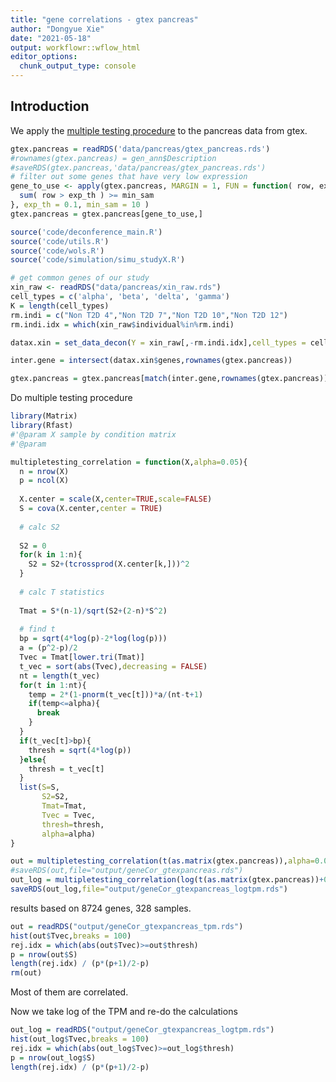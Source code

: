 ```yaml
---
title: "gene correlations - gtex pancreas"
author: "Dongyue Xie"
date: "2021-05-18"
output: workflowr::wflow_html
editor_options:
  chunk_output_type: console
---
```


## Introduction

We apply the [multiple testing procedure](multipletesting_correlation.html) to the pancreas data from gtex.

```r
gtex.pancreas = readRDS('data/pancreas/gtex_pancreas.rds')
#rownames(gtex.pancreas) = gen_ann$Description
#saveRDS(gtex.pancreas,'data/pancreas/gtex_pancreas.rds')
# filter out some genes that have very low expression 
gene_to_use <- apply(gtex.pancreas, MARGIN = 1, FUN = function( row, exp_th, min_sam ) {
  sum( row > exp_th ) >= min_sam
}, exp_th = 0.1, min_sam = 10 )
gtex.pancreas = gtex.pancreas[gene_to_use,]

```

```r
source('code/deconference_main.R')
source('code/utils.R')
source('code/wols.R')
source('code/simulation/simu_studyX.R')

# get common genes of our study
xin_raw <- readRDS("data/pancreas/xin_raw.rds")
cell_types = c('alpha', 'beta', 'delta', 'gamma')
K = length(cell_types)
rm.indi = c("Non T2D 4","Non T2D 7","Non T2D 10","Non T2D 12")
rm.indi.idx = which(xin_raw$individual%in%rm.indi)

datax.xin = set_data_decon(Y = xin_raw[,-rm.indi.idx],cell_types = cell_types, gene_thresh = 0.05,max_count_quantile = 0.95,w=1)

inter.gene = intersect(datax.xin$genes,rownames(gtex.pancreas))

gtex.pancreas = gtex.pancreas[match(inter.gene,rownames(gtex.pancreas)),]
```

Do multiple testing procedure

```r
library(Matrix)
library(Rfast)
#'@param X sample by condition matrix
#'@param 

multipletesting_correlation = function(X,alpha=0.05){
  n = nrow(X)
  p = ncol(X)
  
  X.center = scale(X,center=TRUE,scale=FALSE)
  S = cova(X.center,center = TRUE)
  
  # calc S2
  
  S2 = 0
  for(k in 1:n){
    S2 = S2+(tcrossprod(X.center[k,]))^2
  }
  
  # calc T statistics
  
  Tmat = S*(n-1)/sqrt(S2+(2-n)*S^2)
  
  # find t
  bp = sqrt(4*log(p)-2*log(log(p)))
  a = (p^2-p)/2
  Tvec = Tmat[lower.tri(Tmat)]
  t_vec = sort(abs(Tvec),decreasing = FALSE)
  nt = length(t_vec)
  for(t in 1:nt){
    temp = 2*(1-pnorm(t_vec[t]))*a/(nt-t+1)
    if(temp<=alpha){
      break
    }
  }
  if(t_vec[t]>bp){
    thresh = sqrt(4*log(p))
  }else{
    thresh = t_vec[t]
  }
  list(S=S,
       S2=S2,
       Tmat=Tmat,
       Tvec = Tvec,
       thresh=thresh,
       alpha=alpha)
}

```

```r
out = multipletesting_correlation(t(as.matrix(gtex.pancreas)),alpha=0.05)
#saveRDS(out,file="output/geneCor_gtexpancreas.rds")
out_log = multipletesting_correlation(log(t(as.matrix(gtex.pancreas))+0.01),alpha=0.05)
saveRDS(out_log,file="output/geneCor_gtexpancreas_logtpm.rds")
```


results based on 8724 genes, 328 samples.

```r
out = readRDS("output/geneCor_gtexpancreas_tpm.rds")
hist(out$Tvec,breaks = 100)
rej.idx = which(abs(out$Tvec)>=out$thresh)
p = nrow(out$S)
length(rej.idx) / (p*(p+1)/2-p)
rm(out)
```

Most of them are correlated.

Now we take log of the TPM and re-do the calculations

```r

out_log = readRDS("output/geneCor_gtexpancreas_logtpm.rds")
hist(out_log$Tvec,breaks = 100)
rej.idx = which(abs(out_log$Tvec)>=out_log$thresh)
p = nrow(out_log$S)
length(rej.idx) / (p*(p+1)/2-p)
```



